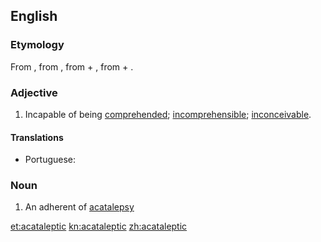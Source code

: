 ==English==

===Etymology===
From {{der|en|la|acatalēpticus}}, from {{der|en|grc|ἀκατάληπτος||incomprehensible}}, from {{m|grc|ἀ-||not}} + {{m|grc|καταλαμβάνω||I seize}}, from {{m|grc|κατά||against}} + {{m|grc|λαμβάνω||I take}}.

===Adjective===
{{en-adj}}

# Incapable of being [[comprehend]]ed; [[incomprehensible]]; [[inconceivable]].

====Translations====
{{trans-top|incapable of being comprehended}}
* Portuguese: {{t|pt|acataléptico}}
{{trans-mid}}
{{trans-bottom}}

===Noun===
{{en-noun}}

# An adherent of [[acatalepsy]]

[[et:acataleptic]]
[[kn:acataleptic]]
[[zh:acataleptic]]